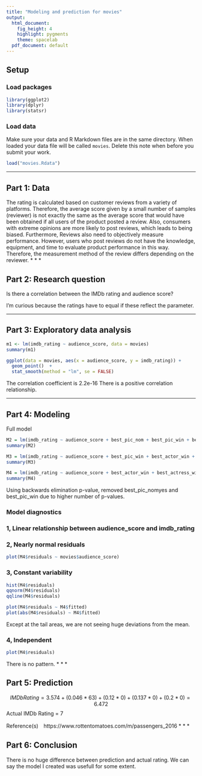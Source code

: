 ---
title: "Modeling and prediction for movies"
output:
  html_document:
    fig_height: 4
    highlight: pygments
    theme: spacelab
  pdf_document: default
---

## Setup

### Load packages

```{r load-packages, message = FALSE}
library(ggplot2)
library(dplyr)
library(statsr)
```

### Load data

Make sure your data and R Markdown files are in the same directory. When loaded
your data file will be called `movies`. Delete this note when before you submit 
your work. 

```{r load-data}
load("movies.Rdata")
```



* * *

## Part 1: Data
The rating is calculated based on customer reviews from a variety of platforms. Therefore, the average score given by a small number of samples (reviewer) is not exactly the same as the average score that would have been obtained if all users of the product posted a review. 
Also, consumers with extreme opinions are more likely to post reviews, which leads to being biased. Furthermore, Reviews also need to objectively measure performance. However, users who post reviews do not have the knowledge, equipment, and time to evaluate product performance in this way. Therefore, the measurement method of the review differs depending on the reviewer.
* * *

## Part 2: Research question
Is there a correlation between the IMDb rating and audience score?

I'm curious because the ratings have to equal if these reflect the parameter.


* * *

## Part 3: Exploratory data analysis
```{r Exploratory}
m1 <- lm(imdb_rating ~ audience_score, data = movies)
summary(m1)
```


```{r Exploratory1}
ggplot(data = movies, aes(x = audience_score, y = imdb_rating)) +
  geom_point()  +
  stat_smooth(method = "lm", se = FALSE)
```

The correlation coefficient is 2.2e-16
There is a positive correlation relationship.

* * *

## Part 4: Modeling

Full model
```{r Exploratory2}
M2 = lm(imdb_rating ~ audience_score + best_pic_nom + best_pic_win + best_actor_win + best_actress_win + best_dir_win, data = movies)
summary(M2)

```

```{r Exploratory3}
M3 = lm(imdb_rating ~ audience_score + best_pic_win + best_actor_win + best_actress_win + best_dir_win, data = movies)
summary(M3)

```

```{r Exploratory4}
M4 = lm(imdb_rating ~ audience_score + best_actor_win + best_actress_win + best_dir_win, data = movies)
summary(M4)

```
Using backwards elimination p-value, removed best_pic_nomyes and best_pic_win due to higher number of p-values.

### Model diagnostics
### 1, Linear relationship between audience_score and imdb_rating
### 2, Nearly normal residuals
```{r Exploratory5}
plot(M4$residuals ~ movies$audience_score)

```

### 3, Constant variability
```{r Exploratory6}
hist(M4$residuals)
qqnorm(M4$residuals)
qqline(M4$residuals)
```
```{r Exploratory7}
plot(M4$residuals ~ M4$fitted)
plot(abs(M4$residuals) ~ M4$fitted)
```
Except at the tail areas, we are not seeing huge deviations from the mean.

### 4, Independent
```{r Exploratory8}
plot(M4$residuals)
```

There is no pattern.
* * *

## Part 5: Prediction
$$IMDb Rating = 3.574+(0.046*63)+(0.12*0)+(0.137*0)+(0.2*0)=6.472$$
Actual IMDb Rating = 7

Reference(s)　https://www.rottentomatoes.com/m/passengers_2016
* * *

## Part 6: Conclusion
There is no huge difference between prediction and actual rating.
We can say the model I created was usefull for some extent.